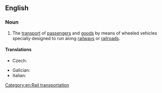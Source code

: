 ==English==
{{wikipedia}}

===Noun===
{{en-noun|-}}

# The [[transport]] of [[passenger]]s and [[goods]] by means of wheeled vehicles specially designed to run along [[railway]]s or [[railroad]]s.

====Translations====
{{trans-top|transport}}
* Czech: {{t+|cs|železnice|f}}
{{trans-mid}}
* Galician: {{t|gl|transporte por ferrocarril}}
* Italian: {{t|it|trasporto ferroviario|m}}
{{trans-bottom}}

[[Category:en:Rail transportation]]